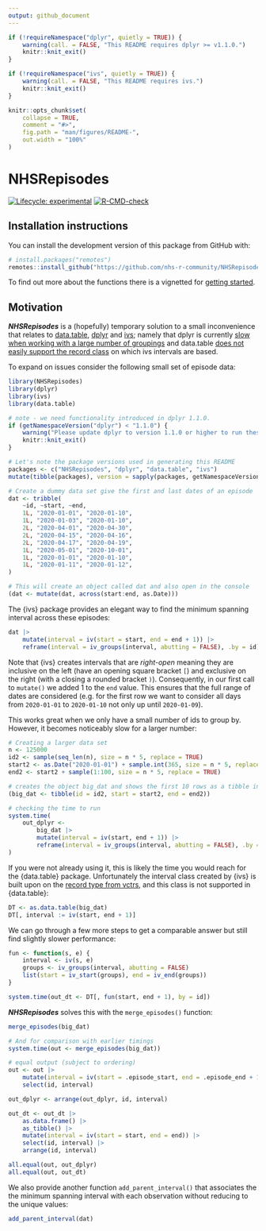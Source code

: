 ```yaml
---
output: github_document
---
```


<!-- README.md is generated from README.Rmd. Please edit that file -->

```r
if (!requireNamespace("dplyr", quietly = TRUE)) {
    warning(call. = FALSE, "This README requires dplyr >= v1.1.0.")
    knitr::knit_exit()
}

if (!requireNamespace("ivs", quietly = TRUE)) {
    warning(call. = FALSE, "This README requires ivs.")
    knitr::knit_exit()
}

knitr::opts_chunk$set(
    collapse = TRUE,
    comment = "#>",
    fig.path = "man/figures/README-",
    out.width = "100%"
)
```

# NHSRepisodes

<!-- badges: start -->
[![Lifecycle: experimental](https://img.shields.io/badge/lifecycle-experimental-orange.svg)](https://lifecycle.r-lib.org/articles/stages.html#experimental)
[![R-CMD-check](https://github.com/nhs-r-community/NHSRepisodes/actions/workflows/R-CMD-check.yaml/badge.svg)](https://github.com/nhs-r-community/NHSRepisodes/actions/workflows/R-CMD-check.yaml)
<!-- badges: end -->

## Installation instructions

You can install the development version of this package from GitHub with:

``` r
# install.packages("remotes")
remotes::install_github("https://github.com/nhs-r-community/NHSRepisodes")
```

To find out more about the functions there is a vignetted for [getting started](https://nhs-r-community.github.io/NHSRepisodes/articles/NHSRepisodes.html).

## Motivation

***NHSRepisodes*** is a (hopefully) temporary solution to a small inconvenience
that relates to [data.table](https://cran.r-project.org/package=data.table),
[dplyr](https://cran.r-project.org/package=dplyr) and
[ivs](https://cran.r-project.org/package=ivs); namely that dplyr is currently
[slow when working with a large number of groupings](https://github.com/tidyverse/dplyr/issues/5017)
and data.table [does not easily support the record class](https://github.com/Rdatatable/data.table/issues/4910)
on which ivs intervals are based.

To expand on issues consider the following small set of episode data:

```r
library(NHSRepisodes)
library(dplyr)
library(ivs)
library(data.table)

# note - we need functionality introduced in dplyr 1.1.0.
if (getNamespaceVersion("dplyr") < "1.1.0") {
    warning("Please update dplyr to version 1.1.0 or higher to run these examples.")
    knitr::knit_exit()
}

# Let's note the package versions used in generating this README
packages <- c("NHSRepisodes", "dplyr", "data.table", "ivs")
mutate(tibble(packages), version = sapply(packages, getNamespaceVersion))

# Create a dummy data set give the first and last dates of an episode
dat <- tribble(
    ~id, ~start, ~end,
    1L, "2020-01-01", "2020-01-10",
    1L, "2020-01-03", "2020-01-10",
    2L, "2020-04-01", "2020-04-30",
    2L, "2020-04-15", "2020-04-16",
    2L, "2020-04-17", "2020-04-19",
    1L, "2020-05-01", "2020-10-01",
    1L, "2020-01-01", "2020-01-10",
    1L, "2020-01-11", "2020-01-12",
)

# This will create an object called dat and also open in the console
(dat <- mutate(dat, across(start:end, as.Date)))
```

The {ivs} package provides an elegant way to find the minimum spanning interval 
across these episodes:

```r
dat |>
    mutate(interval = iv(start = start, end = end + 1)) |>
    reframe(interval = iv_groups(interval, abutting = FALSE), .by = id)
```

Note that {ivs} creates intervals that are *right-open* meaning they are
inclusive on the left (have an opening square bracket `[`) and exclusive on the
right (with a closing a rounded bracket `)`). Consequently, in our first call to
`mutate()` we added 1 to the `end` value. This ensures that the full range of
dates are considered (e.g. for the first row we want to consider all days from
`2020-01-01` to `2020-01-10` not only up until `2020-01-09`).

This works great when we only have a small number of ids to group by. However,
it becomes noticeably slow for a larger number:

```r
# Creating a larger data set
n <- 125000
id2 <- sample(seq_len(n), size = n * 5, replace = TRUE)
start2 <- as.Date("2020-01-01") + sample.int(365, size = n * 5, replace = TRUE)
end2 <- start2 + sample(1:100, size = n * 5, replace = TRUE)

# creates the object big_dat and shows the first 10 rows as a tibble in the console
(big_dat <- tibble(id = id2, start = start2, end = end2))

# checking the time to run
system.time(
    out_dplyr <- 
        big_dat |>
        mutate(interval = iv(start, end + 1)) |>
        reframe(interval = iv_groups(interval, abutting = FALSE), .by = id)
)
```

If you were not already using it, this is likely the time you would reach for
the {data.table} package. Unfortunately the interval class created by {ivs} is 
built upon on the
[record type from vctrs](https://vctrs.r-lib.org/reference/new_rcrd.html),
and this class is not supported in {data.table}:

```r
DT <- as.data.table(big_dat)
DT[, interval := iv(start, end + 1)]
```

We can go through a few more steps to get a comparable answer but still find
slightly slower performance:

```r
fun <- function(s, e) {
    interval <- iv(s, e)
    groups <- iv_groups(interval, abutting = FALSE)
    list(start = iv_start(groups), end = iv_end(groups))
}

system.time(out_dt <- DT[, fun(start, end + 1), by = id])
```

***NHSRepisodes*** solves this with the `merge_episodes()` function:

```r
merge_episodes(big_dat)

# And for comparison with earlier timings
system.time(out <- merge_episodes(big_dat))

# equal output (subject to ordering)
out <- out |> 
    mutate(interval = iv(start = .episode_start, end = .episode_end + 1)) |> 
    select(id, interval)

out_dplyr <- arrange(out_dplyr, id, interval)

out_dt <- out_dt |> 
    as.data.frame() |> 
    as_tibble() |> 
    mutate(interval = iv(start = start, end = end)) |> 
    select(id, interval) |> 
    arrange(id, interval)

all.equal(out, out_dplyr)
all.equal(out, out_dt)
```

We also provide another function `add_parent_interval()` that associates the
the minimum spanning interval with each observation without reducing to the
unique values:

```r
add_parent_interval(dat)
```
